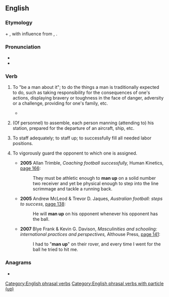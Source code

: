 ==English==

===Etymology===
{{m|en|man}} + {{m|en|up}}, with influence from {{m|en|own up}}, {{m|en|buck up}}. 

===Pronunciation===
* {{IPA|en|/mæn ˈʌp/}}
* {{audio|en|En-au-man up.ogg|Audio (AU)}}

===Verb===
{{en-verb|*}}

# {{lb|en|idiomatic}} To "be a man about it"; to do the things a man is traditionally expected to do, such as taking responsibility for the consequences of one's actions, displaying bravery or toughness in the face of danger, adversity or a challenge, providing for one's family, etc. {{qualifier|Compare {{m|en|man||brace oneself, steel oneself}}.}}
#: {{syn|en|boss up|person up|q2=humorous}}
#: {{ux|en|I was wondering when he would '''man up''' and marry that girl he knocked up.}}
#: {{ux|en|You need to '''man up''' and confront your boss about her behavior.}}
#: {{ux|en|Hey son, '''man up''', okay? There will be time for tears later.}}
#* {{quote-web|en|url=https://www.theguardian.com/commentisfree/2022/jan/11/britain-boris-johnson-lockdown-gathering-public|title=Who’s really leading Britain – Boris Johnson or the crazy-face emoji?|author=Marina Hyde|date=2022-01-11|work=The Guardian|passage=Or do you also have to wait for some veteran civil servant to tell you whether or not you put your pants on the right way round this morning? Honestly mate, just '''MAN UP'''.}}
# {{lb|en|military}} (Of personnel) to assemble, each person manning (attending to) his station, prepared for the departure of an aircraft, ship, etc. {{qualifier|Compare {{m|en|man||supply with staff; take up position to operate}}.}}
# {{lb|en|of other personnel}} To staff adequately; to staff up; to successfully fill all needed labor positions. {{qualifier|Compare {{m|en|man||supply with staff}}.}}
# {{lb|en|sports}} To vigorously guard the opponent to which one is assigned.
#* '''2005''' Allan Trimble, ''Coaching football successfully,'' Human Kinetics, [https://books.google.com/books?id=dmQiV1QzQmYC&pg=PA183&dq=football+%22man+up%22&hl=en&ei=qkktTfeSFoOucKO_tNoH&sa=X&oi=book_result&ct=result&resnum=7&ved=0CEYQ6AEwBg#v=snippet&q=%22man%20up%20on%22&f=false page 166]:
#*: They must be athletic enough to '''man up''' on a solid number two receiver and yet be physical enough to step into the line scrimmage and tackle a running back.
#* '''2005''' Andrew McLeod & Trevor D. Jaques, ''Australian football: steps to success,'' [https://books.google.com/books?id=av8cdbCw2G8C&pg=PA138&dq=football+%22man+up+on%22&hl=en&ei=90ktTaOwEcWycLPxpZsI&sa=X&oi=book_result&ct=result&resnum=4&ved=0CDsQ6AEwAw#v=onepage&q=man%20up%20on&f=false page 138]:
#*: He will '''man up''' on his opponent whenever his opponent has the ball.
#* '''2007''' Blye Frank & Kevin G. Davison, ''Masculinities and schooling: international practices and perspectives,'' Althouse Press, [https://books.google.com/books?ei=KkotTYueI8nzcauHwLwI&ct=result&id=wysoAQAAIAAJ&dq=football+%22man+up+on%22&q=%22man+up%22#search_anchor page 141]:
#*: I had to "'''man up'''" on their rover, and every time I went for the ball he tried to hit me.

===Anagrams===
* {{anagrams|en|a=amnpu|umpan|unmap|upman}}

[[Category:English phrasal verbs]]
[[Category:English phrasal verbs with particle (up)]]